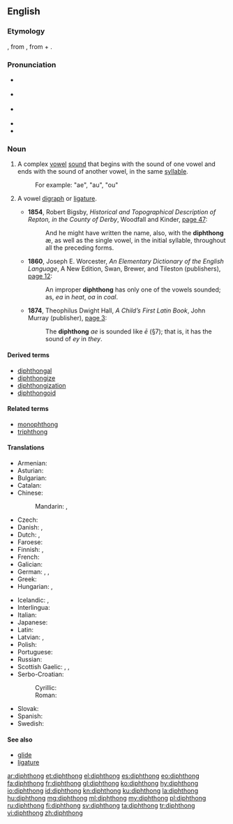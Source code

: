 {{was wotd|2006|September|17}}
==English==
{{wikipedia}}

===Etymology===
{{etyl|fr|en}} {{term|diphtongue|lang=fr}}, from {{etyl|grc|en}} {{term|sc=polytonic|δίφθογγος|tr=diphthongos||two sounds|lang=grc}}, from {{term|δίς||twice|tr=dis|lang=grc|sc=polytonic}} + {{term|φθόγγος||sound|tr=phthongos|lang=grc|sc=polytonic}}.

===Pronunciation===
* {{a|UK}} {{IPA|/ˈdɪfθɒŋ(g)/|/ˈdɪpθɒŋ(g)/}}
* {{a|US}} {{IPA|/ˈdɪfθɔŋ/|/ˈdɪpθɔŋ/}}
* {{a|[[w:Canadian English|CA]]; US, in accents with the [[cot-caught merger]]}} {{IPA|/ˈdɪfθɑŋ/|/ˈdɪpθɑŋ/}}
* {{audio|en-ca-diphthong.ogg|Audio (CA)|lang=en}}
* {{audio|en-us-diphthong.ogg|Audio (US)|lang=en}}

===Noun===
{{en-noun}}

# {{context|phonetics|lang=en}} A complex [[vowel]] [[sound]] that begins with the sound of one vowel and ends with the sound of another vowel, in the same [[syllable]].
#: For example: "ae", "au", "ou"
# {{context|rare|lang=en}} A vowel [[digraph]] or [[ligature]].
#* '''1854''', Robert Bigsby, ''Historical and Topographical Description of Repton, in the County of Derby'', Woodfall and Kinder, [http://books.google.com/books?id=68oHAAAAQAAJ&pg=PA47&dq=diphthong page 47]:
#*: And he might have written the name, also, with the '''diphthong''' æ, as well as the single vowel, in the initial syllable, throughout all the preceding forms.
#* '''1860''', Joseph E. Worcester, ''An Elementary Dictionary of the English Language'', A New Edition, Swan, Brewer, and Tileston (publishers), [http://books.google.com/books?id=CuIzKfd61ZcC&pg=PA12&dq=diphthong page 12]:
#*: An improper '''diphthong''' has only one of the vowels sounded; as, ''ea'' in ''heat'', ''oa'' in ''coal''.
#* '''1874''', Theophilus Dwight Hall, ''A Child’s First Latin Book'', John Murray (publisher), [http://books.google.com/books?id=rsMDAAAAQAAJ&pg=PA3&dq=diphthong page 3]:
#*: The '''diphthong''' ''ae'' is sounded like ''ē'' (§7); that is, it has the sound of ''ey'' in ''they''.

====Derived terms====
* [[diphthongal]]
* [[diphthongize]]
* [[diphthongization]]
* [[diphthongoid]]

====Related terms====
* [[monophthong]]
* [[triphthong]]

====Translations====
{{trans-top|complex vowel sound}}
* Armenian: {{t|hy|երկբարբառ|tr=erkbarbaṙ}}
* Asturian: {{t|ast|diptongu|m}}
* Bulgarian: {{t+|bg|дифтонг|m|tr=diftóng}}
* Catalan: {{t|ca|diftong|m}}
* Chinese:
*: Mandarin: {{t+|cmn|雙元音|sc=Hani}}, {{t|cmn|双元音|tr=shuāngyuányīn|sc=Hani}}
* Czech: {{t|cs|dvojhláska|f}}
* Danish: {{t|da|diftong|c}}, {{t|da|tvelyd|c}}
* Dutch: {{t+|nl|diftong|m}}, {{t+|nl|tweeklank|m}}
* Faroese: {{t|fo|tvíljóð|n}}
* Finnish: {{t+|fi|diftongi}}, {{t|fi|kaksoisääntiö}}
* French: {{t+|fr|diphtongue|f}}
* Galician: {{t|gl|ditongo|m}}
* German: {{t+|de|Diphthong|m}}, {{t|de|Doppellaut|m}}, {{t+|de|Zwielaut|m}}
* Greek: {{t+|el|δίφθογγος|m|tr=dífthongos}}
* Hungarian: {{t|hu|kettőshangzó}}, {{t+|hu|diftongus}}
{{trans-mid}}
* Icelandic: {{t|is|tvíhljóð|n}}, {{t|is|tvíhljóði|m}}
* Interlingua: {{t|ia|diphthongo}}
* Italian: {{t|it|dittongo|m}}
* Japanese: {{t|ja|二重母音|tr=にじゅうぼいん, nijū boin}}
* Latin: {{t|la|diphtongus}}
* Latvian: {{t|lv|divskanis|m}}, {{t|lv|diftongs|m}}
* Polish: {{t+|pl|dyftong|m}}
* Portuguese: {{t+|pt|ditongo|m}}
* Russian: {{t+|ru|дифтонг|m|tr=diftóng}}
* Scottish Gaelic: {{t|gd|dà-fhoghar|m}}, {{t|gd|dà-ghuth|m}}, {{t|gd|dà-ghuthach|m}}
* Serbo-Croatian:
*: Cyrillic: {{t|sh|дво̏гла̄с|m|sc=Cyrl}}
*: Roman: {{t|sh|dvȍglās|m}}
* Slovak: {{t|sk|dvojhláska|f}}
* Spanish: {{t+|es|diptongo|m}}
* Swedish: {{t+|sv|diftong|c}}
{{trans-bottom}}

====See also====
* [[glide]]
* [[ligature]]

[[ar:diphthong]]
[[et:diphthong]]
[[el:diphthong]]
[[es:diphthong]]
[[eo:diphthong]]
[[fa:diphthong]]
[[fr:diphthong]]
[[gl:diphthong]]
[[ko:diphthong]]
[[hy:diphthong]]
[[io:diphthong]]
[[id:diphthong]]
[[kn:diphthong]]
[[ku:diphthong]]
[[la:diphthong]]
[[hu:diphthong]]
[[mg:diphthong]]
[[ml:diphthong]]
[[my:diphthong]]
[[pl:diphthong]]
[[ru:diphthong]]
[[fi:diphthong]]
[[sv:diphthong]]
[[ta:diphthong]]
[[tr:diphthong]]
[[vi:diphthong]]
[[zh:diphthong]]